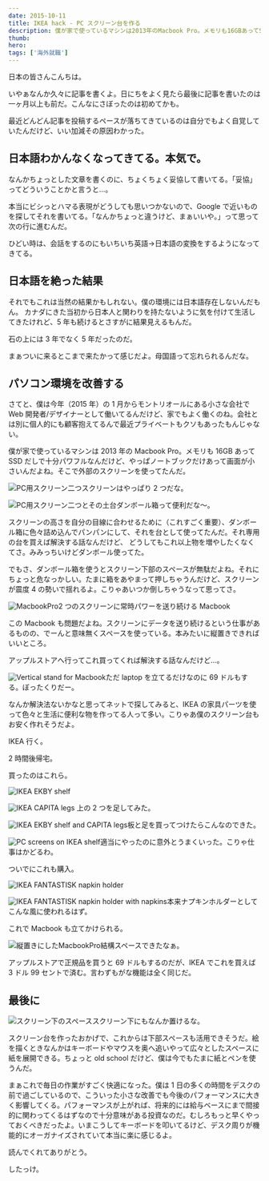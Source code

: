 ```yaml
---
date: 2015-10-11
title: IKEA hack - PC スクリーン台を作る
description: 僕が家で使っているマシンは2013年のMacbook Pro。メモリも16GBあってSSDだしで十分パワフルなんだけど、やっぱノートブックだけあって画面が小さいんだよね。そこで外部のスクリーンを使ってたんだ。
thumb:
hero:
tags: ['海外就職']
---
```


日本の皆さんこんちは。

いやぁなんか久々に記事を書くよ。日にちをよく見たら最後に記事を書いたのは一ヶ月以上も前だ。こんなにさぼったのは初めてかも。

最近どんどん記事を投稿するペースが落ちてきているのは自分でもよく自覚していたんだけど、いい加減その原因わかった。

## 日本語わかんなくなってきてる。本気で。

なんかちょっとした文章を書くのに、ちょくちょく妥協して書いてる。「妥協」ってどういうことかと言うと…。

本当にビシっとハマる表現がどうしても思いつかないので、Google で近いものを探してそれを書いてる。「なんかちょっと違うけど、まぁいいや。」って思って次の行に進むんだ。

ひどい時は、会話をするのにもいちいち英語->日本語の変換をするようになってきてる。

## 日本語を絶った結果

それでもこれは当然の結果かもしれない。僕の環境には日本語存在しないんだもん。 カナダにきた当初から日本人と関わりを持たないように気を付けて生活してきたけれど、5 年も続けるとさすがに結果見えるもんだ。

石の上には 3 年でなく 5 年だったのだ。

まぁついに来るとこまで来たかって感じだよ。母国語って忘れられるんだな。

## パソコン環境を改善する

さてと、僕は今年（2015 年）の 1 月からモントリオールにある小さな会社で Web 開発者/デザイナーとして働いてるんだけど、家でもよく働くのね。会社とは別に個人的にも顧客抱えてるんで最近プライベートもクソもあったもんじゃない。

僕が家で使っているマシンは 2013 年の Macbook Pro。メモリも 16GB あって SSD だしで十分パワフルなんだけど、やっぱノートブックだけあって画面が小さいんだよね。そこで外部のスクリーンを使ってたんだ。

![PC用スクリーン二つ](../images/ikea-hack/ikea-hack-01.jpg)スクリーンはやっぱり 2 つだな。

![PC用スクリーン二つとその土台](../images/ikea-hack/ikea-hack-02.jpg)ダンボール箱って便利だな〜。

スクリーンの高さを自分の目線に合わせるために（これすごく重要）、ダンボール箱に色々詰め込んでパンパンにして、それを台として使ってたんだ。それ専用の台を買えば解決する話なんだけど、 どうしてもこれ以上物を増やしたくなくてさ。みみっちいけどダンボール使ってた。

でもさ、ダンボール箱を使うとスクリーン下部のスペースが無駄だよね。それにちょっと危なっかしい。たまに箱をあやまって押しちゃうんだけど、スクリーンが震度 4 の勢いで揺れるよ。こりゃあいつか倒しちゃうなって思ってさ。

![MacbookPro](../images/ikea-hack/ikea-hack-03.jpg)2 つのスクリーンに常時パワーを送り続ける Macbook

この Macbook も問題だよね。スクリーンにデータを送り続けるという仕事があるものの、でーんと意味無くスペースを使っている。本みたいに縦置きできればいいところ。

アップルストアへ行ってこれ買ってくれば解決する話なんだけど…。

![Vertical stand for Macbook](../images/ikea-hack/ikea-hack-04.jpg)ただ laptop を立てるだけなのに 69 ドルもする。ぼったくりだー。

なんか解決法ないかなと思ってネットで探してみると、IKEA の家具パーツを使って色々と生活に便利な物を作ってる人って多い。こりゃあ僕のスクリーン台もお安く作れそうだよ。

IKEA 行く。

2 時間後帰宅。

買ったのはこれら。

![IKEA EKBY shelf](../images/ikea-hack/ikea-hack-05.jpg)

![IKEA CAPITA legs](../images/ikea-hack/ikea-hack-06.jpg)
上の 2 つを足してみた。

![IKEA EKBY shelf and CAPITA legs](../images/ikea-hack/ikea-hack-07.jpg)板と足を買ってつけたらこんなのできた。

![PC screens on IKEA shelf](../images/ikea-hack/ikea-hack-08.jpg)適当にやったのに意外とうまくいった。こりゃ仕事はかどるわ。

ついでにこれも購入。

![IKEA FANTASTISK napkin holder](../images/ikea-hack/ikea-hack-09.jpg)

![IKEA FANTASTISK napkin holder with napkins](../images/ikea-hack/ikea-hack-10.jpg)本来ナプキンホルダーとしてこんな風に使われるはず。

これで Macbook も立てかけられる。

![縦置きにしたMacbookPro](../images/ikea-hack/ikea-hack-11.jpg)結構スペースできたなぁ。

アップルストアで正規品を買うと 69 ドルもするのだが、IKEA でこれを買えば 3 ドル 99 セントで済む。言わずもがな機能は全く同じだ。

## 最後に

![スクリーン下のスペース](../images/ikea-hack/ikea-hack-12.jpg)スクリーン下にもなんか置けるな。

スクリーン台を作ったおかげで、これからは下部スペースも活用できそうだ。絵を描くときなんかはキーボードやマウスを奥へ追いやって広々としたスペースに紙を展開できる。ちょっと old school だけど、僕は今でもたまに紙とペンを使うんだ。

まぁこれで毎日の作業がすごく快適になった。僕は 1 日の多くの時間をデスクの前で過ごしているので、こういった小さな改善でも今後のパフォーマンスに大きく影響してくる。パフォーマンスが上がれば、将来的には給与ベースにまで間接的に関わってくるはずなので十分意味がある投資なのだ。むしろもっと早くやっておくべきだったよ。いまこうしてキーボードを叩いてるけど、デスク周りが機能的にオーガナイズされていて本当に楽に感じるよ。

読んでくれてありがとう。

したっけ。

